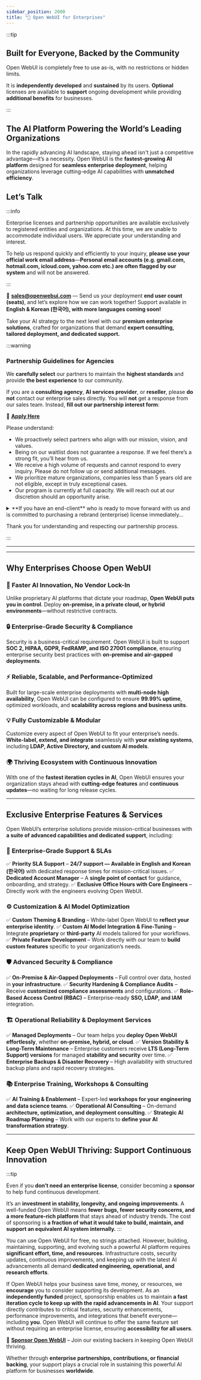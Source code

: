 ```yaml
---
sidebar_position: 2000
title: "🏢 Open WebUI for Enterprises"
---
```



:::tip

## Built for Everyone, Backed by the Community

Open WebUI is completely free to use as-is, with no restrictions or hidden limits.

It is **independently developed** and **sustained** by its users. **Optional** licenses are available to **support** ongoing development while providing **additional benefits** for businesses.

:::

## The AI Platform Powering the World’s Leading Organizations


In the rapidly advancing AI landscape, staying ahead isn't just a competitive advantage—it’s a necessity. Open WebUI is the **fastest-growing AI platform** designed for **seamless enterprise deployment**, helping organizations leverage cutting-edge AI capabilities with **unmatched efficiency**.

## **Let’s Talk**

:::info

Enterprise licenses and partnership opportunities are available exclusively to registered entities and organizations. At this time, we are unable to accommodate individual users. We appreciate your understanding and interest.

To help us respond quickly and efficiently to your inquiry, **please use your official work email address**—**Personal email accounts (e.g. gmail.com, hotmail.com, icloud.com, yahoo.com etc.) are often flagged by our system** and will not be answered.

:::

📧 **sales@openwebui.com** — Send us your deployment **end user count (seats)**, and let’s explore how we can work together! Support available in **English & Korean (한국어), with more languages coming soon!**

Take your AI strategy to the next level with our **premium enterprise solutions**, crafted for organizations that demand **expert consulting, tailored deployment, and dedicated support.**

:::warning

### Partnership Guidelines for Agencies

We **carefully select** our partners to maintain the **highest standards** and provide **the best experience** to our community.

If you are a **consulting agency**, **AI services provider**, or **reseller**, please **do not** contact our enterprise sales directly. You will **not** get a response from our sales team. Instead, **fill out our partnership interest form**:

🔗 **[Apply Here](https://forms.gle/SemdgxjFXpHmdCby6)**

Please understand:

- We proactively select partners who align with our mission, vision, and values.
- Being on our waitlist does not guarantee a response. If we feel there’s a strong fit, you’ll hear from us.
- We receive a high volume of requests and cannot respond to every inquiry. Please do not follow up or send additional messages.
- We prioritize mature organizations, companies less than 5 years old are not eligible, except in truly exceptional cases.
- Our program is currently at full capacity. We will reach out at our discretion should an opportunity arise.

<details>
<summary>**If you have an end-client** who is ready to move forward with us and is committed to purchasing a rebrand (enterprise) license immediately...</summary>

Contact us directly with:

- Your agency details
- Client’s company name and official work email domain
- The expected number of end users (seats) to be deployed

This will help us expedite the process and ensure we can support your client’s needs effectively.

</details>


Thank you for understanding and respecting our partnership process.

:::

---

<Testimonals />

---

## Why Enterprises Choose Open WebUI

### 🚀 **Faster AI Innovation, No Vendor Lock-In**
Unlike proprietary AI platforms that dictate your roadmap, **Open WebUI puts you in control**. Deploy **on-premise, in a private cloud, or hybrid environments**—without restrictive contracts.

### 🔒 **Enterprise-Grade Security & Compliance**
Security is a business-critical requirement. Open WebUI is built to support **SOC 2, HIPAA, GDPR, FedRAMP, and ISO 27001 compliance**, ensuring enterprise security best practices with **on-premise and air-gapped deployments**.

### ⚡ **Reliable, Scalable, and Performance-Optimized**
Built for large-scale enterprise deployments with **multi-node high availability**, Open WebUI can be configured to ensure **99.99% uptime**, optimized workloads, and **scalability across regions and business units**.

### 💡 **Fully Customizable & Modular**
Customize every aspect of Open WebUI to fit your enterprise’s needs. **White-label, extend, and integrate** seamlessly with **your existing systems**, including **LDAP, Active Directory, and custom AI models**.

### 🌍 **Thriving Ecosystem with Continuous Innovation**
With one of the **fastest iteration cycles in AI**, Open WebUI ensures your organization stays ahead with **cutting-edge features** and **continuous updates**—no waiting for long release cycles.

---

## **Exclusive Enterprise Features & Services**

Open WebUI’s enterprise solutions provide mission-critical businesses with **a suite of advanced capabilities and dedicated support**, including:

### 🔧 **Enterprise-Grade Support & SLAs**
✅ **Priority SLA Support** – **24/7 support — Available in English and Korean (한국어)** with dedicated response times for mission-critical issues.
✅ **Dedicated Account Manager** – A **single point of contact** for guidance, onboarding, and strategy.
✅ **Exclusive Office Hours with Core Engineers** – Directly work with the engineers evolving Open WebUI.

### ⚙ **Customization & AI Model Optimization**
✅ **Custom Theming & Branding** – White-label Open WebUI to **reflect your enterprise identity**.
✅ **Custom AI Model Integration & Fine-Tuning** – Integrate **proprietary** or **third-party** AI models tailored for your workflows.
✅ **Private Feature Development** – Work directly with our team to **build custom features** specific to your organization’s needs.

### 🛡️ **Advanced Security & Compliance**
✅ **On-Premise & Air-Gapped Deployments** – Full control over data, hosted in **your infrastructure**.
✅ **Security Hardening & Compliance Audits** – Receive **customized compliance assessments** and configurations.
✅ **Role-Based Access Control (RBAC)** – Enterprise-ready **SSO, LDAP, and IAM** integration.

### 🏗️ **Operational Reliability & Deployment Services**
✅ **Managed Deployments** – Our team helps you **deploy Open WebUI effortlessly**, whether **on-premise, hybrid, or cloud**.
✅ **Version Stability & Long-Term Maintenance** – Enterprise customers receive **LTS (Long-Term Support) versions** for managed **stability and security** over time.
✅ **Enterprise Backups & Disaster Recovery** – High availability with structured backup plans and rapid recovery strategies.

### 📚 **Enterprise Training, Workshops & Consulting**
✅ **AI Training & Enablement** – Expert-led **workshops for your engineering and data science teams**.
✅ **Operational AI Consulting** – On-demand **architecture, optimization, and deployment consulting**.
✅ **Strategic AI Roadmap Planning** – Work with our experts to **define your AI transformation strategy**.

---

## **Keep Open WebUI Thriving: Support Continuous Innovation**

:::tip

Even if you **don’t need an enterprise license**, consider becoming a **sponsor** to help fund continuous development.

It’s an **investment in stability, longevity, and ongoing improvements**. A well-funded Open WebUI means **fewer bugs, fewer security concerns, and a more feature-rich platform** that stays ahead of industry trends. The cost of sponsoring is **a fraction of what it would take to build, maintain, and support an equivalent AI system internally.**
:::


You can use Open WebUI for free, no strings attached. However, building, maintaining, supporting, and evolving such a powerful AI platform requires **significant effort, time, and resources**. Infrastructure costs, security updates, continuous improvements, and keeping up with the latest AI advancements all demand **dedicated engineering, operational, and research efforts**.

If Open WebUI helps your business save time, money, or resources, we **encourage** you to consider supporting its development. As an **independently funded** project, sponsorship enables us to maintain **a fast iteration cycle to keep up with the rapid advancements in AI**. Your support directly contributes to critical features, security enhancements, performance improvements, and integrations that benefit everyone—including **you**. Open WebUI will continue to offer the same feature set without requiring an enterprise license, ensuring **accessibility for all users**.

💙 **[Sponsor Open WebUI](https://github.com/sponsors/tjbck)** – Join our existing backers in keeping Open WebUI thriving.

Whether through **enterprise partnerships, contributions, or financial backing**, your support plays a crucial role in sustaining this powerful AI platform for businesses **worldwide**.

